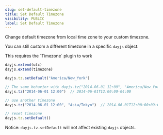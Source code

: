 ```yaml
---
slug: set-default-timezone
title: Set Default Timezone
visibility: PUBLIC
label: Set Default Timezone
---
```


Change default timezone from local time zone to your custom timezone.

You can still custom a different timezone in a specific `dayjs` object.

<Callout type="info">
This requires the `Timezone` plugin to work
</Callout>

```javascript
dayjs.extend(utc)
dayjs.extend(timezone)

dayjs.tz.setDefault("America/New_York")

// The same behavior with dayjs.tz("2014-06-01 12:00", "America/New_York")
dayjs.tz("2014-06-01 12:00")  // 2014-06-01T12:00:00-04:00

// use another timezone
dayjs.tz("2014-06-01 12:00", "Asia/Tokyo")  // 2014-06-01T12:00:00+09:00

// reset timezone
dayjs.tz.setDefault()
```

Notice: `dayjs.tz.setDefault` will not affect existing `dayjs` objects.